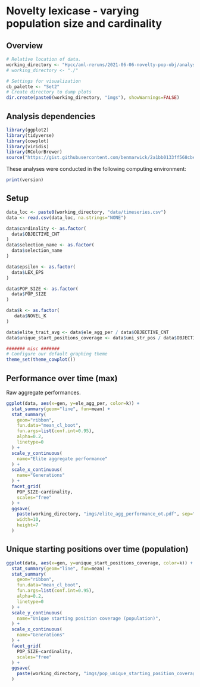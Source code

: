 # Novelty lexicase - varying population size and cardinality

## Overview

```r
# Relative location of data.
working_directory <- "Hpcc/aml-reruns/2021-06-06-novelty-pop-obj/analysis/"
# working_directory <- "./"                                              # << For local analysis

# Settings for visualization
cb_palette <- "Set2"
# Create directory to dump plots
dir.create(paste0(working_directory, "imgs"), showWarnings=FALSE)
```

## Analysis dependencies

```r
library(ggplot2)
library(tidyverse)
library(cowplot)
library(viridis)
library(RColorBrewer)
source("https://gist.githubusercontent.com/benmarwick/2a1bb0133ff568cbe28d/raw/fb53bd97121f7f9ce947837ef1a4c65a73bffb3f/geom_flat_violin.R")
```

These analyses were conducted in the following computing environment:

```r
print(version)
```


## Setup

```r
data_loc <- paste0(working_directory, "data/timeseries.csv")
data <- read.csv(data_loc, na.strings="NONE")

data$cardinality <- as.factor(
  data$OBJECTIVE_CNT
)
data$selection_name <- as.factor(
  data$selection_name
)

data$epsilon <- as.factor(
  data$LEX_EPS
)

data$POP_SIZE <- as.factor(
  data$POP_SIZE
)

data$k <- as.factor(
   data$NOVEL_K
)

data$elite_trait_avg <- data$ele_agg_per / data$OBJECTIVE_CNT
data$unique_start_positions_coverage <- data$uni_str_pos / data$OBJECTIVE_CNT

####### misc #######
# Configure our default graphing theme
theme_set(theme_cowplot())
```

## Performance over time (max)


Raw aggregate performances.

```r
ggplot(data, aes(x=gen, y=ele_agg_per, color=k)) +
  stat_summary(geom="line", fun=mean) +
  stat_summary(
    geom="ribbon",
    fun.data="mean_cl_boot",
    fun.args=list(conf.int=0.95),
    alpha=0.2,
    linetype=0
  ) +
  scale_y_continuous(
    name="Elite aggregate performance"
  ) +
  scale_x_continuous(
    name="Generations"
  ) +
  facet_grid(
    POP_SIZE~cardinality,
    scales="free"
  ) +
  ggsave(
    paste(working_directory, "imgs/elite_agg_performance_ot.pdf", sep=""),
    width=10,
    height=7
  )
```

## Unique starting positions over time (population)

```r
ggplot(data, aes(x=gen, y=unique_start_positions_coverage, color=k)) +
  stat_summary(geom="line", fun=mean) +
  stat_summary(
    geom="ribbon",
    fun.data="mean_cl_boot",
    fun.args=list(conf.int=0.95),
    alpha=0.2,
    linetype=0
  ) +
  scale_y_continuous(
    name="Unique starting position coverage (population)",
  ) +
  scale_x_continuous(
    name="Generations"
  ) +
  facet_grid(
    POP_SIZE~cardinality,
    scales="free"
  ) +
  ggsave(
    paste(working_directory, "imgs/pop_unique_starting_position_coverage_ot.pdf", sep="")
  )
```